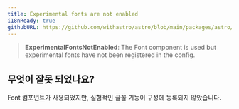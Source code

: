 ```yaml
---
title: Experimental fonts are not enabled
i18nReady: true
githubURL: https://github.com/withastro/astro/blob/main/packages/astro/src/core/errors/errors-data.ts
---
```


> **ExperimentalFontsNotEnabled**: The Font component is used but experimental fonts have not been registered in the config.

## 무엇이 잘못 되었나요?
Font 컴포넌트가 사용되었지만, 실험적인 글꼴 기능이 구성에 등록되지 않았습니다.
